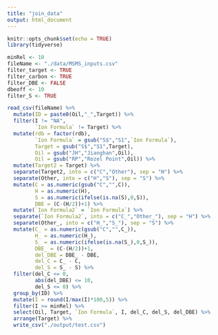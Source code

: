 ```yaml
---
title: "join_data"
output: html_document
---
```


```r
knitr::opts_chunk$set(echo = TRUE)
library(tidyverse)

```




```r
minRel <- 10
fileName <- "./data/MSMS_inputs.csv"
filter_target <- TRUE
filter_carbon <- TRUE
filter_DBE <- FALSE
dbeoff <- 10
filter_S <- TRUE
```


```r
read_csv(fileName) %>%
  mutate(ID = paste0(Oil,"_",Target)) %>%
  filter(I != "NA",
         `Ion Formula` != Target) %>%
  mutate(rdb = factor(rdb),
         `Ion Formula` = gsub("S$","S1",`Ion Formula`),
         Target = gsub("S$","S1",Target),
         Oil = gsub("JH","Jianghan",Oil),
         Oil = gsub("RP","Rozel Point",Oil)) %>%
  mutate(Target2 = Target) %>%
  separate(Target2, into = c("C","Other"), sep = "H") %>%
  separate(Other, into = c("H","S"), sep = "S") %>%
  mutate(C = as.numeric(gsub("C","",C)),
         H = as.numeric(H),
         S = as.numeric(ifelse(is.na(S),0,S)),
         DBE = (C-(H/2))+1) %>%
  mutate(`Ion Formula2` = `Ion Formula`) %>%
  separate(`Ion Formula2`, into = c("C_","Other_"), sep = "H") %>%
  separate(Other_, into = c("H_","S_"), sep = "S") %>%
  mutate(C_ = as.numeric(gsub("C","",C_)),
         H_ = as.numeric(H_),
         S_ = as.numeric(ifelse(is.na(S_),0,S_)),
         DBE_ = (C-(H/2))+1,
         del_DBE = DBE_ - DBE,
         del_C = C_ - C,
         del_S = S_ - S) %>%
  filter(del_C <= 0,
         abs(del_DBE) <= 10,
         del_S <= 0) %>%
  group_by(ID) %>% 
  mutate(I = round(I/max(I)*100,5)) %>%
  filter(I >= minRel) %>%
  select(Oil, Target, `Ion Formula`, I, del_C, del_S, del_DBE) %>%
  arrange(Target) %>%
  write_csv("./output/test.csv")

```

